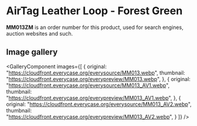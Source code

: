 
# AirTag Leather Loop - Forest Green

<Callout type='info' emoji='👉🏻'>**MM013ZM** is an order number for this product, used for search engines, auction websites and such.</Callout>

## Image gallery

<GalleryComponent
    images={[
      {
        original: "https://cloudfront.everycase.org/everysource/MM013.webp",
        thumbnail: "https://cloudfront.everycase.org/everypreview/MM013.webp",
      },
      {
        original: "https://cloudfront.everycase.org/everysource/MM013_AV1.webp",
        thumbnail: "https://cloudfront.everycase.org/everypreview/MM013_AV1.webp",
      },
      {
        original: "https://cloudfront.everycase.org/everysource/MM013_AV2.webp",
        thumbnail: "https://cloudfront.everycase.org/everypreview/MM013_AV2.webp",
      }
    ]}
  />
